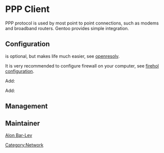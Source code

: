 = PPP Client =

PPP protocol is used by most point to point connections, such as modems and broadband routers. Gentoo provides simple integration.

== Configuration ==

{{Root|emerge net-dialup/ppp net-dns/openresolv}}

{{Package|net-dns/openresolv}} is optional, but makes life much easier, see [[openresolv]].

It is very recommended to configure firewall on your computer, see [[Firewall_Using_Firehol|firehol configuration]].

{{Kernel||<pre>
  Device Drivers  --->
    [*] Network device support  --->
      <M>   PPP (point-to-point protocol) support
        [*]     PPP filtering
        <M>     PPP support for async serial ports
        <M>     PPP support for sync tty ports
        <M>     PPP Deflate compression
        <M>     PPP BSD-Compress compression
        <M>     PPP MPPE compression (encryption) (EXPERIMENTAL)
  -*- Cryptographic API  ---> 
    <M>   Michael MIC keyed digest algorithm
</pre>}}

Add:
{{File|/etc/conf.d/modules|<pre>
modules="${modules} ppp-generic"
</pre>}}

Add:
{{File|/etc/conf.d/net|<pre>
rc_need_ppp0="firewall"  # optional, if you are using firewall
config_ppp0="ppp"
link_ppp0="/dev/ttyUSB2" # set your device
username_ppp0=''         # set your username
password_ppp0=''         # set your password
phone_number_ppp0="*99#" # phone number to dial

pppd_ppp0="noauth defaultroute usepeerdns lock mru 296 mtu 296"
chat_ppp0="
ABORT BUSY
ABORT ERROR
ABORT 'NO ANSWER'
ABORT 'NO CARRIER'
ABORT 'NO DIALTONE'
ABORT 'Invalid Login'
ABORT 'Login incorrect'
TIMEOUT 5
'' 'ATZ'
OK AT
OK 'ATDT\T'
TIMEOUT 60
CONNECT ''
TIMEOUT 5
'~--' ''"
</pre>}}

{{Root|ln -s net.lo /etc/init.d/net.ppp0}}

== Management ==

{{Root|/etc/init.d/net.ppp0 start}}
{{Root|/etc/init.d/net.ppp0 stop}}

== Maintainer ==

[[User:Alonbl|Alon Bar-Lev]]

{{AuthorList|{{Author|Alon Bar-Lev|2011-11-17|type=original}}}}

[[Category:Network]]